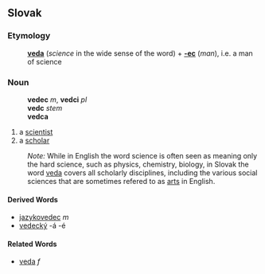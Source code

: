 ==Slovak==
===Etymology===
:'''[[veda#Slovak|veda]]''' (''science'' in the wide sense of the word) + '''[[-ec#Slovak|-ec]]''' (''man''), i.e. a man of science
===Noun===
:'''vedec''' ''m'', '''vedci''' ''pl''
:'''vedc''' ''stem''
:'''vedca''' ''{{gensg}}''
:{{decpat}} {{chlap}}
# a [[scientist]]
# a [[scholar]]

:''Note:'' While in English the word science is often seen as meaning only the hard science, such as physics, chemistry, biology, in Slovak the word [[veda#Slovak|veda]] covers all scholarly disciplines, including the various social sciences that are sometimes refered to as [[arts]] in English.
====Derived Words====
* [[jazykovedc#Slovak|jazykovedec]] ''m''
* [[vedecký]] -á -é
====Related Words====
* [[veda#Slovak|veda]] ''f''
